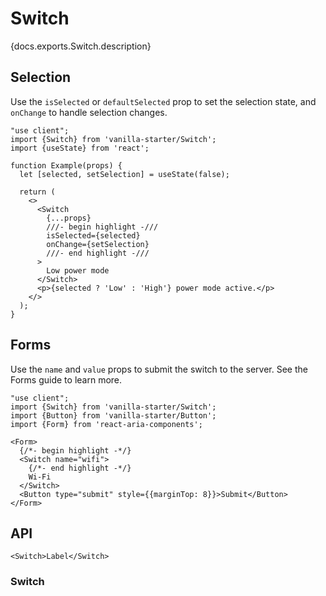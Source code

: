 

# Switch

<PageDescription>{docs.exports.Switch.description}</PageDescription>

<ExampleSwitcher>
  <VisualExample
    component={VanillaSwitch}
    docs={docs.exports.Switch}
    links={docs.links}
    props={['children', 'isDisabled']}
    initialProps={{children: 'Low power mode'}}
    type="vanilla"
    files={["starters/docs/src/Switch.tsx", "starters/docs/src/Switch.css", "starters/docs/src/theme.css"]} />
  <VisualExample
    component={TailwindSwitch}
    docs={docs.exports.Switch}
    links={docs.links}
    props={['children', 'isDisabled']}
    initialProps={{children: 'Low power mode'}}
    type="tailwind"
    files={["starters/tailwind/src/Switch.tsx", "starters/tailwind/src/index.css"]} />
</ExampleSwitcher>

## Selection

Use the `isSelected` or `defaultSelected` prop to set the selection state, and `onChange` to handle selection changes.

```tsx render
"use client";
import {Switch} from 'vanilla-starter/Switch';
import {useState} from 'react';

function Example(props) {
  let [selected, setSelection] = useState(false);

  return (
    <>
      <Switch 
        {...props}
        ///- begin highlight -///
        isSelected={selected}
        onChange={setSelection}
        ///- end highlight -///
      >
        Low power mode
      </Switch>
      <p>{selected ? 'Low' : 'High'} power mode active.</p>
    </>
  );
}
```

## Forms

Use the `name` and `value` props to submit the switch to the server. See the Forms guide to learn more.

```tsx render
"use client";
import {Switch} from 'vanilla-starter/Switch';
import {Button} from 'vanilla-starter/Button';
import {Form} from 'react-aria-components';

<Form>
  {/*- begin highlight -*/}
  <Switch name="wifi">
    {/*- end highlight -*/}
    Wi-Fi
  </Switch>
  <Button type="submit" style={{marginTop: 8}}>Submit</Button>
</Form>
```

## API

<Anatomy />

```tsx links={{Switch: '#switch'}}
<Switch>Label</Switch>
```

### Switch

<PropTable component={docs.exports.Switch} links={docs.links} />

<StateTable defaultClassName="react-aria-Switch" properties={docs.exports.SwitchRenderProps.properties} />

